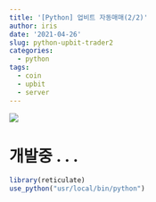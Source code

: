 ```yaml
---
title: '[Python] 업비트 자동매매(2/2)'
author: iris
date: '2021-04-26'
slug: python-upbit-trader2
categories:
  - python
tags:
  - coin
  - upbit
  - server
---
```




![](/images/image_file/python_upbit-trader/upbit_image.PNG)

# 개발중 . . .

```r
library(reticulate)
use_python("usr/local/bin/python")


```

